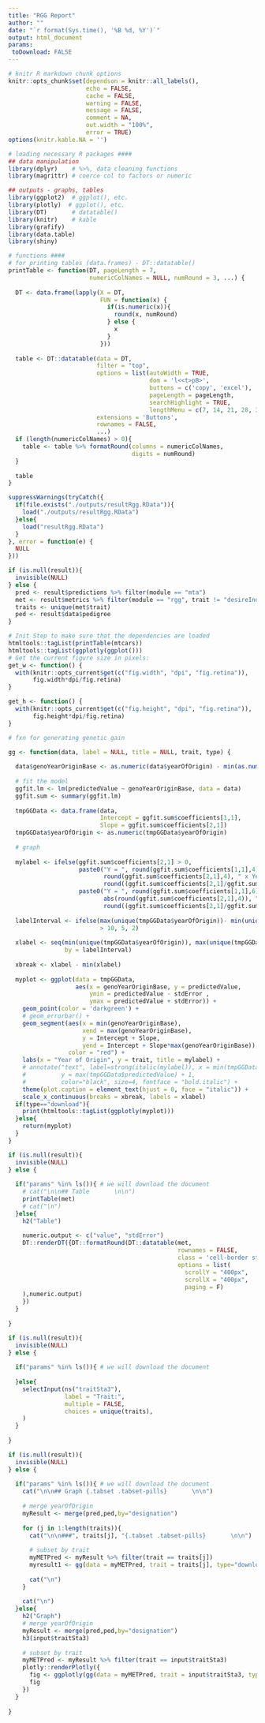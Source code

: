 ```yaml
---
title: "RGG Report"
author: ""
date: "`r format(Sys.time(), '%B %d, %Y')`"
output: html_document
params:
 toDownload: FALSE
---
```


```r

# knitr R markdown chunk options
knitr::opts_chunk$set(dependson = knitr::all_labels(),
                      echo = FALSE,
                      cache = FALSE,
                      warning = FALSE,
                      message = FALSE,
                      comment = NA,
                      out.width = "100%",
                      error = TRUE)
options(knitr.kable.NA = '')

# loading necessary R packages ####
## data manipulation
library(dplyr)    # %>%, data cleaning functions
library(magrittr) # coerce col to factors or numeric

## outputs - graphs, tables
library(ggplot2)  # ggplot(), etc.
library(plotly)  # ggplot(), etc.
library(DT)       # datatable()
library(knitr)    # kable
library(grafify)
library(data.table)
library(shiny)
```

```r

# functions ####
# for printing tables (data.frames) - DT::datatable()
printTable <- function(DT, pageLength = 7, 
                       numericColNames = NULL, numRound = 3, ...) {
  
  DT <- data.frame(lapply(X = DT, 
                          FUN = function(x) {
                            if(is.numeric(x)){
                              round(x, numRound)
                            } else {
                              x
                            }
                          }))
  
  table <- DT::datatable(data = DT, 
                         filter = "top", 
                         options = list(autoWidth = TRUE, 
                                        dom = 'l<<t>pB>', 
                                        buttons = c('copy', 'excel'),
                                        pageLength = pageLength,
                                        searchHighlight = TRUE,
                                        lengthMenu = c(7, 14, 21, 28, 35)),
                         extensions = 'Buttons',
                         rownames = FALSE,
                         ...)
  if (length(numericColNames) > 0){
    table <- table %>% formatRound(columns = numericColNames,
                                   digits = numRound)
  }
  
  table
}
```

<!-- END of setup chunk -->

```r
suppressWarnings(tryCatch({
  if(file.exists("./outputs/resultRgg.RData")){
    load("./outputs/resultRgg.RData")
  }else{
    load("resultRgg.RData")
  }
}, error = function(e) {
  NULL
}))

if (is.null(result)){
  invisible(NULL)
} else {
  pred <- result$predictions %>% filter(module == "mta")
  met <- result$metrics %>% filter(module == "rgg", trait != "desireIndex")
  traits <- unique(met$trait)
  ped <- result$data$pedigree
}
```

```r
# Init Step to make sure that the dependencies are loaded
htmltools::tagList(printTable(mtcars))
htmltools::tagList(ggplotly(ggplot()))
# Get the current figure size in pixels:
get_w <- function() {
  with(knitr::opts_current$get(c("fig.width", "dpi", "fig.retina")),
       fig.width*dpi/fig.retina)
}

get_h <- function() {
  with(knitr::opts_current$get(c("fig.height", "dpi", "fig.retina")),
       fig.height*dpi/fig.retina)
}
```

```r

# fxn for generating genetic gain

gg <- function(data, label = NULL, title = NULL, trait, type) {
  
  data$genoYearOriginBase <- as.numeric(data$yearOfOrigin) - min(as.numeric(data$yearOfOrigin))
  
  # fit the model
  ggfit.lm <- lm(predictedValue ~ genoYearOriginBase, data = data)
  ggfit.sum <- summary(ggfit.lm)
  
  tmpGGData <- data.frame(data, 
                          Intercept = ggfit.sum$coefficients[1,1], 
                          Slope = ggfit.sum$coefficients[2,1])
  tmpGGData$yearOfOrigin <- as.numeric(tmpGGData$yearOfOrigin)
  
  # graph
  
  mylabel <- ifelse(ggfit.sum$coefficients[2,1] > 0, 
                    paste0("Y = ", round(ggfit.sum$coefficients[1,1],4), " + ",
                           round(ggfit.sum$coefficients[2,1],4), " x Year, ", 
                           round((ggfit.sum$coefficients[2,1]/ggfit.sum$coefficients[1,1])*100,2),"% Gain"),
                    paste0("Y = ", round(ggfit.sum$coefficients[1,1],6), " - ",  
                           abs(round(ggfit.sum$coefficients[2,1],4)), " x Year, ", 
                           round((ggfit.sum$coefficients[2,1]/ggfit.sum$coefficients[1,1])*100,2),"% Gain"))
  
  labelInterval <- ifelse(max(unique(tmpGGData$yearOfOrigin))- min(unique(tmpGGData$yearOfOrigin)) 
                          > 10, 5, 2)
  
  xlabel <- seq(min(unique(tmpGGData$yearOfOrigin)), max(unique(tmpGGData$yearOfOrigin)), 
                by = labelInterval)
  
  xbreak <- xlabel - min(xlabel)
  
  myplot <- ggplot(data = tmpGGData,
                   aes(x = genoYearOriginBase, y = predictedValue,
                       ymin = predictedValue - stdError ,
                       ymax = predictedValue + stdError)) +
    geom_point(color = 'darkgreen') +
    # geom_errorbar() +
    geom_segment(aes(x = min(genoYearOriginBase),
                     xend = max(genoYearOriginBase),
                     y = Intercept + Slope,
                     yend = Intercept + Slope*max(genoYearOriginBase)),
                 color = "red") +
    labs(x = "Year of Origin", y = trait, title = mylabel) + 
    # annotate("text", label=strong(italic(mylabel)), x = min(tmpGGData$genoYearOriginBase) + 1, 
    #          y = max(tmpGGData$predictedValue) + 1,
    #          color="black", size=4, fontface = "bold.italic") +
    theme(plot.caption = element_text(hjust = 0, face = "italic")) +
    scale_x_continuous(breaks = xbreak, labels = xlabel)
  if(type=="download"){
    print(htmltools::tagList(ggplotly(myplot)))
  }else{
    return(myplot)
  }
}

```

```r
if (is.null(result)){
  invisible(NULL)
} else {
  
  if("params" %in% ls()){ # we will download the document
    # cat("\n\n## Table       \n\n")
    printTable(met)
    # cat("\n")
  }else{
    h2("Table")
    
    numeric.output <- c("value", "stdError")
    DT::renderDT({DT::formatRound(DT::datatable(met,
                                                rownames = FALSE,
                                                class = 'cell-border stripe',
                                                options = list(
                                                  scrollY = "400px",
                                                  scrollX = "400px",
                                                  paging = F)
    ),numeric.output)
    })
  }
  
}

```

```r
if (is.null(result)){
  invisible(NULL)
} else {
  
  if("params" %in% ls()){ # we will download the document
    
  }else{
    selectInput(ns("traitSta3"), 
                label = "Trait:", 
                multiple = FALSE,
                choices = unique(traits), 
    )
  }
  
}

```

```r
if (is.null(result)){
  invisible(NULL)
} else {
  
  if("params" %in% ls()){ # we will download the document
    cat("\n\n## Graph {.tabset .tabset-pills}       \n\n")
    
    # merge yearOfOrigin
    myResult <- merge(pred,ped,by="designation")
    
    for (j in 1:length(traits)){
      cat("\n\n###", traits[j], "{.tabset .tabset-pills}       \n\n")
      
      # subset by trait
      myMETPred <- myResult %>% filter(trait == traits[j])
      myresult1 <- gg(data = myMETPred, trait = traits[j], type="download")
      
      cat("\n")
    }
    
    cat("\n")
  }else{
    h2("Graph")
    # merge yearOfOrigin
    myResult <- merge(pred,ped,by="designation")
    h3(input$traitSta3)
    
    # subset by trait
    myMETPred <- myResult %>% filter(trait == input$traitSta3)
    plotly::renderPlotly({
      fig <- ggplotly(gg(data = myMETPred, trait = input$traitSta3, type="other"))
      fig
    })
  }
  
}

```
